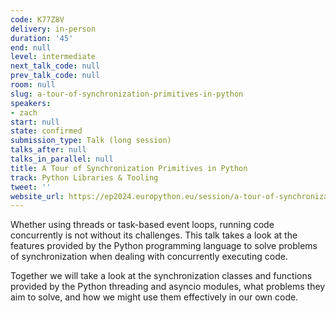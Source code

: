 ```yaml
---
code: K77Z8V
delivery: in-person
duration: '45'
end: null
level: intermediate
next_talk_code: null
prev_talk_code: null
room: null
slug: a-tour-of-synchronization-primitives-in-python
speakers:
- zach
start: null
state: confirmed
submission_type: Talk (long session)
talks_after: null
talks_in_parallel: null
title: A Tour of Synchronization Primitives in Python
track: Python Libraries & Tooling
tweet: ''
website_url: https://ep2024.europython.eu/session/a-tour-of-synchronization-primitives-in-python
---
```


Whether using threads or task-based event loops, running code concurrently is not without its challenges. This talk takes a look at the features provided by the Python programming language to solve problems of synchronization when dealing with concurrently executing code.

Together we will take a look at the synchronization classes and functions provided by the Python threading and asyncio modules, what problems they aim to solve, and how we might use them effectively in our own code.
